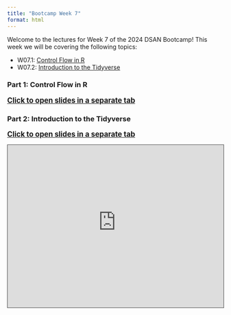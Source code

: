 ```yaml
---
title: "Bootcamp Week 7"
format: html
---
```


Welcome to the lectures for Week 7 of the 2024 DSAN Bootcamp! This week we will be covering the following topics:

* W07.1: [Control Flow in R](#part-1-control-flow-in-r)
* W07.2: [Introduction to the Tidyverse](#part-2-introduction-to-the-tidyverse)

### Part 1: Control Flow in R

[**Click to open slides in a separate tab** <i class='bi bi-box-arrow-up-right ps-1'></i>](https://jjacobs.me/bootcamp-videos/w07-1/slides.html#/title-slide){target='_blank' style='font-size: 120%;'}



### Part 2: Introduction to the Tidyverse

[**Click to open slides in a separate tab** <i class='bi bi-box-arrow-up-right ps-1'></i>](https://jjacobs.me/bootcamp-videos/w07-2/slides.html#/title-slide){target='_blank' style='font-size: 120%;'}

<iframe src="https://georgetown.hosted.panopto.com/Panopto/Pages/Embed.aspx?id=adff57d0-05e8-4c4c-a7e4-b18400781bcf&autoplay=false&offerviewer=true&showtitle=true&showbrand=false&captions=true&interactivity=all" height="380" width="100%" style="border: 1px solid #464646;" allowfullscreen aria-label="Panopto Embedded Video Player" aria-description="DSAN Bootcamp 2024 W7.2: Introduction to the Tidyverse" ></iframe>

